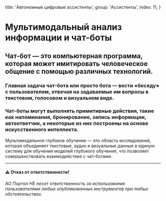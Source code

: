 
  title: 'Автономные цифровые ассистенты',
  group: 'Ассистенты',
  index: 11,
}

# Мультимодальный анализ информации и чат-боты
## Чат-бот — это компьютерная программа, которая может имитировать человеческое общение с помощью различных технологий. 
### Главная задача чат-бота или просто бота — вести «беседу» с пользователем, отвечая на задаваемые им вопросы в текстовом, голосовом и визуальном виде. 
### Чат-боты могут выполнять примитивные действия, такие как напоминания, бронирование, запись информации, автоответчик, а некоторые из них построены на основе искусственного интеллекта.

Мультимодальное глубокое обучение — это область исследований, которая объединяет текстовые, аудио и визуальные данные в единую систему для обучения моделей глубокого обучения, что позволяет совершенствовать взаимодействие с чат-ботами.

---

#### ⚠️ Отказ от ответственности!
###### АО Портал НЕ несет ответственность за использование пользователями любых опубликованных инструментов при любых обстоятельствах.

